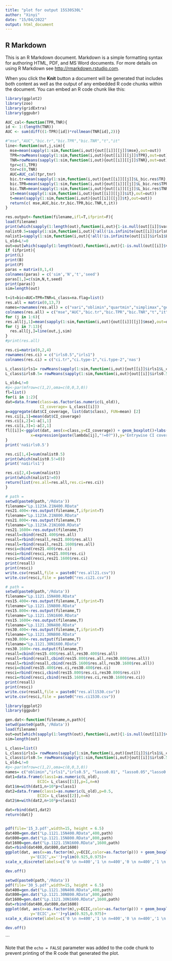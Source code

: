 ---
title: "plot for output 15S30S30L"
author: "Xinyi"
date: "15/04/2022"
output: html_document
---

## R Markdown

This is an R Markdown document. Markdown is a simple formatting syntax for authoring HTML, PDF, and MS Word documents. For more details on using R Markdown see <http://rmarkdown.rstudio.com>.

When you click the **Knit** button a document will be generated that includes both content as well as the output of any embedded R code chunks within the document. You can embed an R code chunk like this:

```{r cars}
library(ggplot2)
library(zoo)
library(gridExtra)
library(ggpubr)

AUC_cal<-function(TPR,TNR){
id <- 1:(length(TNR))
AUC <- sum(diff((1-TPR)[id])*rollmean(TNR[id],2))}

#"mse","AUC","bic.tr","bic.TPR","bic.TNR","t","it"
line<-function(out,j,sim){
  mse=mean(sapply(1:sim,function(i,out){out[[i]][[j]]$mse},out=out))
  TPR=rowMeans(sapply(1:sim,function(i,out){out[[i]][[j]]$TPR},out=out))
  TNR=rowMeans(sapply(1:sim,function(i,out){out[[i]][[j]]$TNR},out=out))
  tpr=c(1,TPR)
  tnr=c(0,TNR)
  AUC=AUC_cal(tpr,tnr)
  bic.tr=mean(sapply(1:sim,function(i,out){out[[i]][[j]]$L_bic.res$TR},out=out))
  bic.TPR=mean(sapply(1:sim,function(i,out){out[[i]][[j]]$L_bic.res$TPR},out=out))
  bic.TNR=mean(sapply(1:sim,function(i,out){out[[i]][[j]]$L_bic.res$TNR},out=out))
  it=mean(sapply(1:sim,function(i,out){out[[i]][[j]]$it},out=out))
  t=mean(sapply(1:sim,function(i,out){out[[i]][[j]]$t},out=out))
  return(c( mse,AUC,bic.tr,bic.TPR,bic.TNR,t,it))
}

res.output<-function(filename,ifl=T,ifprint=F){
load(filename)
print(which(sapply(1:length(out),function(i,out){1-is.null(out[[i]]$vari)},out=out)==0))
nalist0.5=sapply(1:sim,function(i,out){!all(!is.infinite(out[[i]]$irls0.5$L_lower))},out=out)
nalist1=sapply(1:sim,function(i,out){!all(!is.infinite(out[[i]]$irls1$L_lower))},out=out)
L_old=L!=0
out=out[which(sapply(1:length(out),function(i,out){1-is.null(out[[i]]$vari)},out=out)==1)]
if (ifprint){
print(L)
print(B)
print(P)
paras = matrix(0,1,4)
colnames(paras) = c('sim','N','t','seed') 
paras[1,]=c(sim,N,t,seed)
print(paras)}
sim=length(out)

t=it=bic=AUC=TPR=TNR=L_class=na.flag=list()
res.all = matrix(0,13,7)
names=rownames(res.all) = c("vari","oblimin","quartmin","simplimax","geominQ","promax","irls1","irls0.5", "lasso0.01", "lasso0.05","lasso0.1","lasso0.2","lasso0.5")
colnames(res.all) = c("mse","AUC","bic.tr","bic.TPR","bic.TNR","t","it") 
for (j in 1:6){
res.all[j,1]=mean(sapply(1:sim,function(i,out){out[[i]][[j]]$mse},out=out))}
for (j in 7:13){
  res.all[j,]=line(out,j,sim)
}
#print(res.all)

res.ci=matrix(0,2,4)
rownames(res.ci) = c("irls0.5","irls1")
colnames(res.ci) = c("ci.tr","ci.type-1","ci.type-2",'nas')

L_class$irls1= rowMeans(sapply(1:sim,function(i,out){out[[i]]$irls1$L_class},out=out))
L_class$irls0.5= rowMeans(sapply(1:sim,function(i,out){out[[i]]$irls0.5$L_class},out=out))

L_old=L!=0
#p<-par(mfrow=c(1,2),oma=c(0,0,3,0))
fl=list()
for(i in 1:2){
dat=data.frame(class=as.factor(as.numeric(L_old)),
               CI_coverage= L_class[[i]])
a=aggregate(dat$CI_coverage, list(dat$class), FUN=mean) [2]
res.ci[i,1]=mean(dat$CI_coverage)
res.ci[i,2]=1-a[1,1]
res.ci[i,3]=1-a[2,1]
fl[[i]]<-ggplot(dat, aes(x=class,y=CI_coverage)) + geom_boxplot()+labs(title=names[i+1],
           x=expression(paste(lambda[ij],"!=0?")),y='Entrywise CI coverage')+ylim(0.92,0.98)
}
print('na$irls0.5')

res.ci[1,4]=sum(nalist0.5)
print(which(nalist0.5!=0))
print('na$irls1')

res.ci[2,4]=sum(nalist1)
print(which(nalist1!=0))
return(list(res.all=res.all,res.ci=res.ci))
}
```

```{r, tab_h.3}
# path = 
setwd(paste0(path,'/Rdata'))
filename="Lp.1123A.21N400.RData"
res21.400<-res.output(filename,T,ifprint=T)
filename="Lp.1123A.21N800.RData"
res21.800<-res.output(filename,T)
filename="Lp.1123A.21N1600.RData"
res21.1600<-res.output(filename,T)
resall=cbind(res21.400$res.all)
resall=rbind(resall,res21.800$res.all)
resall=rbind(resall,res21.1600$res.all)
resci=cbind(res21.400$res.ci)
resci=rbind(resci,res21.800$res.ci)
resci=rbind(resci,res21.1600$res.ci)
print(resall)
print(resci)
write.csv(resall,file = paste0("res.all21.csv"))
write.csv(resci,file = paste0("res.ci21.csv"))
```



```{r, tab_1,tab_2}
# path =
setwd(paste0(path,'/Rdata'))
filename="Lp.1121.15N400.RData"
res15.400<-res.output(filename,T,ifprint=T)
filename="Lp.1121.15N800.RData"
res15.800<-res.output(filename,T)
filename="Lp.1121.15N1600.RData"
res15.1600<-res.output(filename,T)
filename="Lp.1121.30N400.RData"
res30.400<-res.output(filename,T,ifprint=T)
filename="Lp.1121.30N800.RData"
res30.800<-res.output(filename,T)
filename="Lp.1121.30N1600.RData"
res30.1600<-res.output(filename,T)
resall=cbind(res15.400$res.all,res30.400$res.all)
resall=rbind(resall,cbind(res15.800$res.all,res30.800$res.all))
resall=rbind(resall,cbind(res15.1600$res.all,res30.1600$res.all))
resci=cbind(res15.400$res.ci,res30.400$res.ci)
resci=rbind(resci,cbind(res15.800$res.ci,res30.800$res.ci))
resci=rbind(resci,cbind(res15.1600$res.ci,res30.1600$res.ci))
print(resall)
print(resci)
write.csv(resall,file = paste0("res.all1530.csv"))
write.csv(resci,file = paste0("res.ci1530.csv"))
```




```{r,fig_4(a)}

library(ggplot2)
library(ggpubr)

gen.dat<-function(filename,n,path){
setwd(paste0(path,'/Rdata'))
load(filename)
out=out[which(sapply(1:length(out),function(i,out){1-is.null(out[[i]]$vari)},out=out)==1)]
sim=length(out)

L_class=list()
L_class$irls1= rowMeans(sapply(1:sim,function(i,out){out[[i]]$irls1$L_class},out=out))
L_class$irls0.5= rowMeans(sapply(1:sim,function(i,out){out[[i]]$irls0.5$L_class},out=out))
L_old=L!=0
#p<-par(mfrow=c(1,2),oma=c(0,0,3,0))
names= c("oblimin","irls1","irls0.5", "lasso0.01", "lasso0.05","lasso0.1","lasso0.2","lasso0.5")
dat1=data.frame(class1=as.numeric(L_old),
              ECIC= L_class[[1]],p=1,n=n)
dat1$m=with(dat1,n+10*p+class1)
dat2=data.frame(class1=as.numeric(L_old),p=0.5,
              ECIC= L_class[[2]],n=n)
dat2$m=with(dat2,n+10*p+class1)

dat=rbind(dat1,dat2)
return(dat)}


pdf(file='15_3.pdf',width=15, height = 6.5)
dat400=gen.dat("Lp.1121.15N400.RData",400,path)
dat800=gen.dat("Lp.1121.15N800.RData",800,path)
dat1600=gen.dat("Lp.1121.15N1600.RData",1600,path)
dat=rbind(dat400,dat800,dat1600)
ggplot(dat, aes(x=as.factor(m),y=ECIC,color=as.factor(p))) + geom_boxplot()+labs(colour= 'p',
           y='ECIC',x='')+ylim(0.925,0.975)+
scale_x_discrete(labels=c('0 \n n=400','1 \n n=400','0 \n n=400','1 \n n=400','0 \n n=800','1 \n n=800','0 \n n=800','1 \n n=800','0 \n n=1600','1 \n n=1600','0 \n n=1600','1 \n n=1600')) +theme_set(theme_minimal())+theme(panel.grid.major=element_line(colour=NA))+theme(text = element_text(size = 23))

dev.off()

```

```{r,fig_4(b)}
setwd(paste0(path,'/Rdata'))
pdf(file='30_5.pdf',width=15, height = 6.5)
dat400=gen.dat("Lp.1121.30N400.RData",400,path)
dat800=gen.dat("Lp.1121.30N800.RData",800,path)
dat1600=gen.dat("Lp.1121.30N1600.RData",1600,path)
dat=rbind(dat400,dat800,dat1600)
ggplot(dat, aes(x=as.factor(m),y=ECIC,color=as.factor(p))) + geom_boxplot()+labs(colour= 'p',
           y='ECIC',x='')+ylim(0.925,0.975)+
scale_x_discrete(labels=c('0 \n n=400','1 \n n=400','0 \n n=400','1 \n n=400','0 \n n=800','1 \n n=800','0 \n n=800','1 \n n=800','0 \n n=1600','1 \n n=1600','0 \n n=1600','1 \n n=1600')) +theme_set(theme_bw())+theme(panel.grid.major=element_line(colour=NA))+theme(text = element_text(size = 23))

dev.off()
```
```



Note that the `echo = FALSE` parameter was added to the code chunk to prevent printing of the R code that generated the plot.
